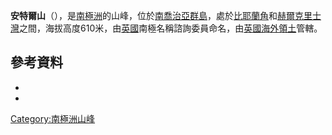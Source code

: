 {{coord|54|7|S|36|42|W|source:GNIS|display=title}}

'''安特爾山'''（{{lang-en|Mount Antell}}），是[[南極洲|南極洲]]的山峰，位於[[南喬治亞群島|南喬治亞群島]]，處於[[比耶蘭角|比耶蘭角]]和[[赫爾克里士灣|赫爾克里士灣]]之間，海拔高度610米，由[[英國|英國]]南極名稱諮詢委員命名，由[[英國海外領土|英國海外領土]]管轄。

==參考資料==
*{{cite gnis | type = antarid | id = 499| name = Mount Antell | accessdate = 2013-11-11}}
*{{usgs-gazetteer|id=499}}

{{Antarctica-geo-stub}}
[[Category:南極洲山峰|Category:南極洲山峰]]